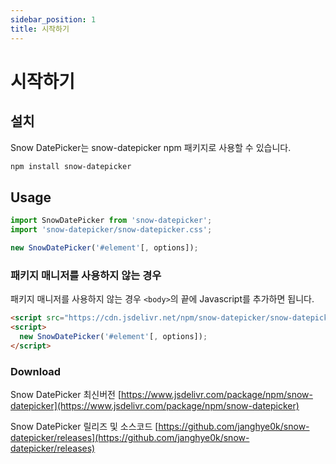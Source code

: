 ```yaml
---
sidebar_position: 1
title: 시작하기
---
```


# 시작하기

## 설치

Snow DatePicker는 snow-datepicker npm 패키지로 사용할 수 있습니다.

```bash npm2yarn
npm install snow-datepicker
```

## Usage

```js
import SnowDatePicker from 'snow-datepicker';
import 'snow-datepicker/snow-datepicker.css';

new SnowDatePicker('#element'[, options]);
```

### 패키지 매니저를 사용하지 않는 경우

패키지 매니저를 사용하지 않는 경우 `<body>`의 끝에 Javascript를 추가하면 됩니다.

```html
<script src="https://cdn.jsdelivr.net/npm/snow-datepicker/snow-datepicker.min.js"></script>
<script>
  new SnowDatePicker('#element'[, options]);
</script>
```

### Download

Snow DatePicker 최신버전 [https://www.jsdelivr.com/package/npm/snow-datepicker](https://www.jsdelivr.com/package/npm/snow-datepicker)

Snow DatePicker 릴리즈 및 소스코드 [https://github.com/janghye0k/snow-datepicker/releases](https://github.com/janghye0k/snow-datepicker/releases)
